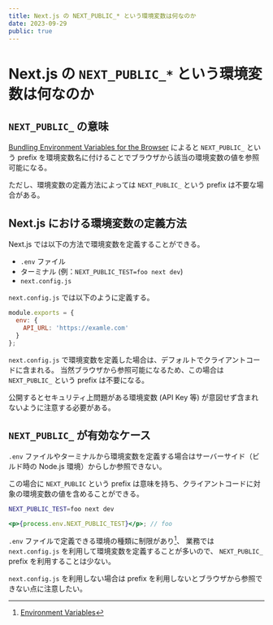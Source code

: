 ```yaml
---
title: Next.js の NEXT_PUBLIC_* という環境変数は何なのか
date: 2023-09-29
public: true
---
```


# Next.js の `NEXT_PUBLIC_*` という環境変数は何なのか

## `NEXT_PUBLIC_` の意味

[Bundling Environment Variables for the Browser](https://nextjs.org/docs/pages/building-your-application/configuring/environment-variables#bundling-environment-variables-for-the-browser) によると
`NEXT_PUBLIC_` という prefix を環境変数名に付けることでブラウザから該当の環境変数の値を参照可能になる。

ただし、環境変数の定義方法によっては `NEXT_PUBLIC_` という prefix は不要な場合がある。

## Next.js における環境変数の定義方法

Next.js では以下の方法で環境変数を定義することができる。

- `.env` ファイル
- ターミナル (例：`NEXT_PUBLIC_TEST=foo next dev`)
- `next.config.js`

`next.config.js` では以下のように定義する。

```javascript
module.exports = {
  env: {
    API_URL: 'https://examle.com'
  }
};
```

`next.config.js` で環境変数を定義した場合は、デフォルトでクライアントコードに含まれる。
当然ブラウザから参照可能になるため、この場合は `NEXT_PUBLIC_` という prefix は不要になる。

公開するとセキュリティ上問題がある環境変数 (API Key 等) が意図せず含まれないように注意する必要がある。

## `NEXT_PUBLIC_` が有効なケース

`.env` ファイルやターミナルから環境変数を定義する場合はサーバーサイド（ビルド時の Node.js 環境）からしか参照できない。

この場合に `NEXT_PUBLIC` という prefix は意味を持ち、クライアントコードに対象の環境変数の値を含めることができる。

```bash
NEXT_PUBLIC_TEST=foo next dev
```

```jsx
<p>{process.env.NEXT_PUBLIC_TEST}</p>; // foo
```

`.env` ファイルで定義できる環境の種類に制限があり[^1]、 業務では `next.config.js` を利用して環境変数を定義することが多いので、
`NEXT_PUBLIC_` prefix を利用することは少ない。

`next.config.js` を利用しない場合は prefix を利用しないとブラウザから参照できない点に注意したい。


[^1]: [Environment Variables](https://nextjs.org/docs/pages/building-your-application/configuring/environment-variables#environment-variable-load-order)
